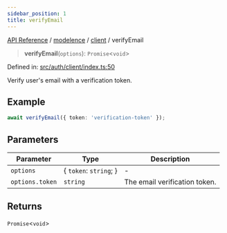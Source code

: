 ```yaml
---
sidebar_position: 1
title: verifyEmail
---
```


[API Reference](/api-reference/modelence/client/functions/../../../index) / [modelence](/api-reference/modelence/client/functions/../../index) / [client](/api-reference/modelence/client/functions/../index) / verifyEmail

> **verifyEmail**(`options`): `Promise`\<`void`\>

Defined in: [src/auth/client/index.ts:50](https://github.com/modelence/modelence/blob/dc65f4ab5811f99563a21430d9b4fe4ef94bf293/packages/modelence/src/auth/client/index.ts#L50)

Verify user's email with a verification token.

## Example

```ts
await verifyEmail({ token: 'verification-token' });
```

## Parameters

| Parameter | Type | Description |
| ------ | ------ | ------ |
| `options` | \{ `token`: `string`; \} | - |
| `options.token` | `string` | The email verification token. |

## Returns

`Promise`\<`void`\>
